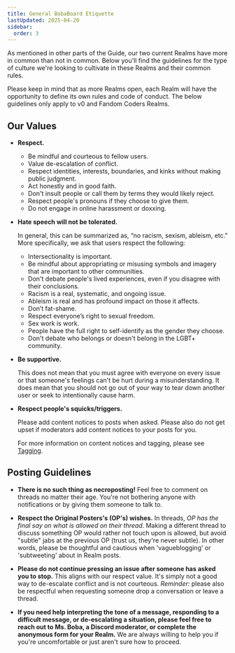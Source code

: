 ```yaml
---
title: General BobaBoard Etiquette
lastUpdated: 2025-04-20
sidebar:
  order: 3
---
```



As mentioned in other parts of the Guide, our two current Realms have more in
common than not in common. Below you'll find the guidelines for the type of
culture we're looking to cultivate in these Realms and their common rules.

<Aside type="note">

Please keep in mind that as more Realms open, each Realm will have the
opportunity to define its own rules and code of conduct. The below guidelines
only apply to v0 and Fandom Coders Realms.

</Aside>

## Our Values

- **Respect.**

  - Be mindful and courteous to fellow users.
  - Value de-escalation of conflict.
  - Respect identities, interests, boundaries, and kinks without making public
    judgment.
  - Act honestly and in good faith.
  - Don't insult people or call them by terms they would likely reject.
  - Respect people's pronouns if they choose to give them.
  - Do not engage in online harassment or doxxing.

- **Hate speech will not be tolerated.**

  In general, this can be summarized as, “no racism, sexism, ableism, etc.” More
  specifically, we ask that users respect the following:

  - Intersectionality is important.
  - Be mindful about appropriating or misusing symbols and imagery that are
    important to other communities.
  - Don't debate people's lived experiences, even if you disagree with their
    conclusions.
  - Racism is a real, systematic, and ongoing issue.
  - Ableism is real and has profound impact on those it affects.
  - Don’t fat-shame.
  - Respect everyone’s right to sexual freedom.
  - Sex work is work.
  - People have the full right to self-identify as the gender they choose.
  - Don't debate who belongs or doesn't belong in the LGBT+ community.

- **Be supportive.**

  This does not mean that you must agree with everyone on every issue or that
  someone's feelings can't be hurt during a misunderstanding. It does mean that
  you should not go out of your way to tear down another user or seek to
  intentionally cause harm.

- **Respect people's squicks/triggers.**

  Please add content notices to posts when asked. Please also do not get upset
  if moderators add content notices to your posts for you.

  For more information on content notices and tagging, please see
  [Tagging](/users/howto/tagging).

## Posting Guidelines

- **There is no such thing as necroposting!** Feel free to comment on threads no
  matter their age. You're not bothering anyone with notifications or by giving
  them someone to talk to.

- **Respect the Original Posters's (OP's) wishes.** In threads, _OP has the
  final say on what is allowed on their thread_. Making a different thread to
  discuss something OP would rather not touch upon is allowed, but avoid
  "subtle" jabs at the previous OP (trust us, they're never subtle). In other
  words, please be thoughtful and cautious when 'vagueblogging' or 'subtweeting'
  about in Realm posts.

- **Please do not continue pressing an issue after someone has asked you to
  stop.** This aligns with our respect value. It's simply not a good way to
  de-escalate conflict and is not courteous. _Reminder:_ please also be
  respectful when requesting someone drop a conversation or leave a thread.

- **If you need help interpreting the tone of a message, responding to a
  difficult message, or de-escalating a situation, please feel free to reach out
  to Ms. Boba, a Discord moderator, or complete the anonymous form for your
  Realm.** We are always willing to help you if you're uncomfortable or just
  aren't sure how to proceed.
